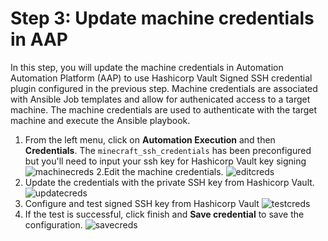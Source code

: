 # Step 3: Update machine credentials in AAP
In this step, you will update the machine credentials in Automation Automation Platform (AAP) to use Hashicorp Vault Signed SSH credential plugin configured in the previous step.
Machine credentials are associated with Ansible Job templates and allow for authenicated access to a target machine. 
The machine credentials are used to authenticate with the target machine and execute the Ansible playbook.
<Task id="configure_machine_creds">
1. From the left menu, click on **Automation Execution** and then **Credentials**. The `minecraft_ssh_credentials` has been preconfigured but you'll need to input your ssh key for Hashicorp Vault key signing
![machinecreds](https://dl.dropbox.com/scl/fi/341ju2vyxuyewtmtugifd/machine_creds.png?rlkey=fi1yf5c2aa1op1zpu1uo6byf8&st=f9v01n50&dl=0)
2.Edit the machine credentials.
![editcreds](https://dl.dropbox.com/scl/fi/5xhymq46zgmmg7fokddz6/edit_creds.png?rlkey=t7stlggwekmqspmkqqd39m43c&st=277hqdtg&dl=0)
3. Update the credentials with the private SSH key from Hashicorp Vault.
![updatecreds](https://dl.dropbox.com/scl/fi/inxuavg90revxwvs2zlnt/update_creds.png?rlkey=agh5s6hq9lqfbelg32wgegvjn&st=do3xae7n&dl=0)
4. Configure and test signed SSH key from Hashicorp Vault
![testcreds](https://dl.dropbox.com/scl/fi/imql8636prbjh266ajko3/test_creds.png?rlkey=jirr6jockxoil2uwgcsn1n7v1&st=673mumkf&dl=0)
5. If the test is successful, click finish and **Save credential** to save the configuration.
![savecreds](https://dl.dropbox.com/scl/fi/6afakdgv8ogitvnicf3m7/save_creds.png?rlkey=uj3mjb8418y6nyp9mid50zqp4&st=y31vunx2&dl=0)
</Task>